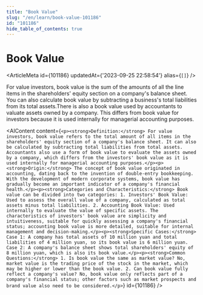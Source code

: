 ```yaml
---
title: "Book Value"
slug: "/en/learn/book-value-101186"
id: "101186"
hide_table_of_contents: true
---
```



# Book Value

<ArticleMeta id={101186} updatedAt={'2023-09-25 22:58:54'} alias={`[]`} />
<div className='border-solid border-b border-t-0 my-4 border-[var(--ifm-color-gray-300)]' />

For value investors, book value is the sum of the amounts of all the line items in the shareholders' equity section on a company's balance sheet. You can also calculate book value by subtracting a business's total liabilities from its total assets.There is also a book value used by accountants to valuate assets owned by a company. This differs from book value for investors because it is used internally for managerial accounting purposes.

<AIContent content={`<p><strong>Definition:</strong> For value investors, book value refers to the total amount of all items in the shareholders' equity section of a company's balance sheet. It can also be calculated by subtracting total liabilities from total assets. Accountants also use a form of book value to evaluate the assets owned by a company, which differs from the investors' book value as it is used internally for managerial accounting purposes.</p><p><strong>Origin:</strong> The concept of book value originated in accounting, dating back to the invention of double-entry bookkeeping. With the development of modern corporate systems, book value has gradually become an important indicator of a company's financial health.</p><p><strong>Categories and Characteristics:</strong> Book value can be divided into two categories: 1. Investors' Book Value: Used to assess the overall value of a company, calculated as total assets minus total liabilities. 2. Accounting Book Value: Used internally to evaluate the value of specific assets. The characteristics of investors' book value are simplicity and intuitiveness, suitable for quickly assessing a company's financial status; accounting book value is more detailed, suitable for internal management and decision-making.</p><p><strong>Specific Cases:</strong> Case 1: A company has total assets of 10 million yuan and total liabilities of 4 million yuan, so its book value is 6 million yuan. Case 2: A company's balance sheet shows total shareholders' equity of 8 million yuan, which is also its book value.</p><p><strong>Common Questions:</strong> 1. Is book value the same as market value? No, market value is the trading price of the stock in the market, which may be higher or lower than the book value. 2. Can book value fully reflect a company's value? No, book value only reflects part of a company's financial status; other factors such as market prospects and brand value also need to be considered.</p>`} id={101186} />
